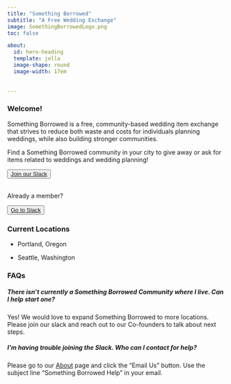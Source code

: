```yaml
---
title: "Something Borrowed"
subtitle: "A Free Wedding Exchange"
image: SomethingBorrowedLogo.png
toc: false

about:
  id: hero-heading
  template: jolla
  image-shape: round
  image-width: 17em
      
      
---
```


::: {#hero-heading}
:::

### Welcome!

Something Borrowed is a free, community-based wedding item exchange that strives to reduce both waste and costs for individuals planning weddings, while also building stronger communities.

Find a Something Borrowed community in your city to give away or ask for items related to weddings and wedding planning!

<button type="button" class="btn btn-light">[Join our Slack](https://join.slack.com/t/somethingborrowedx/shared_invite/zt-2qv9376vb-E0w~RY~EJhohdCQ3NyIfrw)</button> <br>
Already a member?  

<button type="button" class="btn btn-light">[Go to Slack](https://somethingborrowedx.slack.com/)</button>


### Current Locations

-   Portland, Oregon

-   Seattle, Washington

### FAQs

##### There isn't currently a Something Borrowed Community where I live. Can I help start one? 

Yes! We would love to expand Something Borrowed to more locations. Please join our slack and reach out to our Co-founders to talk about next steps.  

##### I'm having trouble joining the Slack. Who can I contact for help?  

Please go to our [About](https://somethingborrowedexchange.com/about.html) page and click the "Email Us" button. Use the subject line "Something Borrowed Help" in your email.
